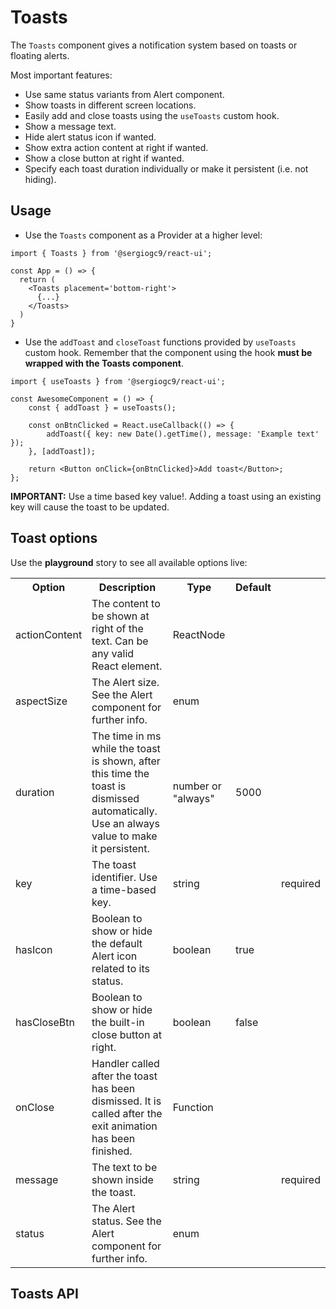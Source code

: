 


<Meta of={ToastsMeta} />

# Toasts

The `Toasts` component gives a notification system based on toasts or floating alerts.

Most important features:

- Use same status variants from Alert component.
- Show toasts in different screen locations.
- Easily add and close toasts using the `useToasts` custom hook.
- Show a message text.
- Hide alert status icon if wanted.
- Show extra action content at right if wanted.
- Show a close button at right if wanted.
- Specify each toast duration individually or make it persistent (i.e. not hiding).

## Usage

- Use the `Toasts` component as a Provider at a higher level:

```tsx
import { Toasts } from '@sergiogc9/react-ui';

const App = () => {
  return (
    <Toasts placement='bottom-right'>
      {...}
    </Toasts>
  )
}
```

- Use the `addToast` and `closeToast` functions provided by `useToasts` custom hook. Remember that the component using the hook **must be wrapped with the Toasts component**.

```tsx
import { useToasts } from '@sergiogc9/react-ui';

const AwesomeComponent = () => {
	const { addToast } = useToasts();

	const onBtnClicked = React.useCallback(() => {
		addToast({ key: new Date().getTime(), message: 'Example text' });
	}, [addToast]);

	return <Button onClick={onBtnClicked}>Add toast</Button>;
};
```

**IMPORTANT:** Use a time based key value!. Adding a toast using an existing key will cause the toast to be updated.

## Toast options

Use the **playground** story to see all available options live:

<table>
	<tr>
		<th>Option</th>
		<th>Description</th>
		<th>Type</th>
		<th>Default</th>
		<th></th>
	</tr>
	<tr>
		<td>actionContent</td>
		<td> The content to be shown at right of the text. Can be any valid React element. </td>
		<td>ReactNode </td>
		<td></td>
		<td></td>
	</tr>
	<tr>
		<td>aspectSize </td>
		<td> The Alert size. See the Alert component for further info. </td>
		<td>enum </td>
		<td></td>
	</tr>
	<tr>
		<td>duration </td>
		<td>
			The time in ms while the toast is shown, after this time the toast is dismissed automatically. Use an always value to make it persistent.
		</td>
		<td>number or "always" </td>
		<td>5000 </td>
		<td></td>
	</tr>
	<tr>
		<td>key </td>
		<td> The toast identifier. Use a time-based key. </td>
		<td>string </td>
		<td></td>
		<td>required </td>
	</tr>
	<tr>
		<td>hasIcon </td>
		<td> Boolean to show or hide the default Alert icon related to its status. </td>
		<td>boolean </td>
		<td>true </td>
		<td></td>
	</tr>
	<tr>
		<td>hasCloseBtn </td>
		<td> Boolean to show or hide the built-in close button at right. </td>
		<td>boolean </td>
		<td>false </td>
		<td></td>
	</tr>
	<tr>
		<td>onClose </td>
		<td>Handler called after the toast has been dismissed. It is called after the exit animation has been finished.</td>
		<td>Function </td>
		<td></td>
		<td></td>
	</tr>
	<tr>
		<td>message </td>
		<td> The text to be shown inside the toast. </td>
		<td>string </td>
		<td></td>
		<td>required </td>
	</tr>
	<tr>
		<td>status </td>
		<td> The Alert status. See the Alert component for further info. </td>
		<td>enum </td>
		<td></td>
		<td></td>
	</tr>
</table>

## Toasts API

<ArgTypes of={Toasts} />
